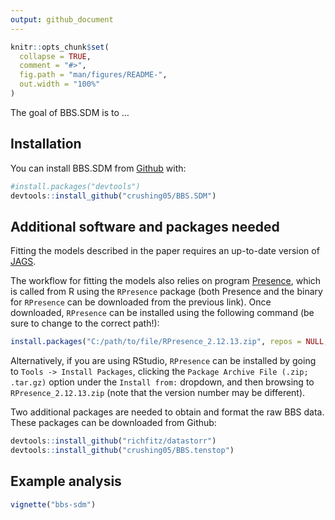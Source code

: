 ---
output: github_document
---

<!-- README.md is generated from README.Rmd. Please edit that file -->

```{r setup, include = FALSE}
knitr::opts_chunk$set(
  collapse = TRUE,
  comment = "#>",
  fig.path = "man/figures/README-",
  out.width = "100%"
)
```

The goal of BBS.SDM is to ...

## Installation

You can install BBS.SDM from [Github](https://CRAN.R-project.org) with:

``` r
#install.packages("devtools")
devtools::install_github("crushing05/BBS.SDM")
```

## Additional software and packages needed

Fitting the models described in the paper requires an up-to-date version of [JAGS](jags). 

The workflow for fitting the models also relies on program [Presence](https://www.mbr-pwrc.usgs.gov/software/presence.html), which is called from R using the `RPresence` package (both Presence and the binary for `RPresence` can be downloaded from the previous link). Once downloaded, `RPresence` can be installed using the following command (be sure to change to the correct path!):

```r
install.packages("C:/path/to/file/RPresence_2.12.13.zip", repos = NULL, type = "win.binary")
```

Alternatively, if you are using RStudio, `RPresence` can be installed by going to `Tools -> Install Packages`, clicking the `Package Archive File (.zip; .tar.gz)` option under the `Install from:` dropdown, and then browsing to `RPresence_2.12.13.zip` (note that the version number may be different). 

Two additional packages are needed to obtain and format the raw BBS data. These packages can be downloaded from Github:

``` r
devtools::install_github("richfitz/datastorr")
devtools::install_github("crushing05/BBS.tenstop")
```

## Example analysis

```r
vignette("bbs-sdm")
```
